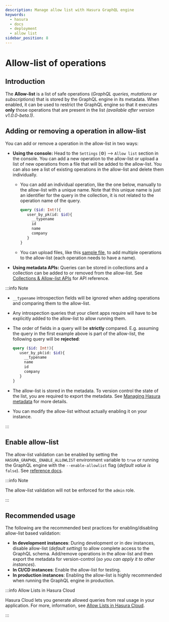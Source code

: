 ```yaml
---
description: Manage allow list with Hasura GraphQL engine
keywords:
  - hasura
  - docs
  - deployment
  - allow list
sidebar_position: 8
---
```


# Allow-list of operations

## Introduction

The **Allow-list** is a list of safe operations (*GraphQL queries,
mutations or subscriptions*) that is stored by the GraphQL engine in its
metadata. When enabled, it can be used to restrict the GraphQL engine so
that it executes **only** those operations that are present in the list
*(available after version v1.0.0-beta.1)*.

## Adding or removing a operation in allow-list

You can add or remove a operation in the allow-list in two ways:

-   **Using the console:** Head to the `Settings` (⚙) --> `Allow list`
    section in the console. You can add a new operation to the
    allow-list or upload a list of new operations from a file that will
    be added to the allow-list. You can also see a list of existing
    operations in the allow-list and delete them individually.
    -   You can add an individual operation, like the one below,
        manually to the allow-list with a unique name. Note that this
        unique name is just an identifier for the query in the
        collection, it is not related to the operation name of the
        query.

        ```graphql
        query ($id: Int!){
           user_by_pk(id: $id){
             __typename
             id
             name
             company
           }
        }
        ```

    -   You can upload files, like this [sample file](https://gist.github.com/dsandip/8b1b4aa87708289d4c9f8fd9621eb025),
        to add multiple operations to the allow-list (each operation
        needs to have a name).
-   **Using metadata APIs:** Queries can be stored in collections and a
    collection can be added to or removed from the allow-list. See
    [Collections & Allow-list APIs](/graphql/core/api-reference/metadata-api/query-collections.mdx) for
    API reference.

:::info Note

-   `__typename` introspection fields will be ignored when adding
    operations and comparing them to the allow-list.

-   Any introspection queries that your client apps require will have to
    be explicitly added to the allow-list to allow running them.

-   The order of fields in a query will be **strictly** compared. E.g.
    assuming the query in the first example above is part of the
    allow-list, the following query will be **rejected**:

    ```graphql
    query ($id: Int!){
       user_by_pk(id: $id){
         __typename
         name
         id
         company
       }
    }
    ```

-   The allow-list is stored in the metadata. To version control the
    state of the list, you are required to export the metadata. See
    [Managing Hasura metadata](/graphql/core/migrations/manage-metadata.mdx) for more
    details.

-   You can modify the allow-list without actually enabling it on your
    instance.

:::

## Enable allow-list

The allow-list validation can be enabled by setting the
`HASURA_GRAPHQL_ENABLE_ALLOWLIST` environment variable to `true` or
running the GraphQL engine with the `--enable-allowlist` flag (*default
value is* `false`). See [reference docs](/graphql/core/deployment/graphql-engine-flags/reference.mdx#command-flags).

:::info Note

The allow-list validation will not be enforced for the `admin` role.

:::

## Recommended usage

The following are the recommended best practices for enabling/disabling
allow-list based validation:

-   **In development instances**: During development or in dev
    instances, disable allow-list (*default setting*) to allow complete
    access to the GraphQL schema. Add/remove operations in the
    allow-list and then export the metadata for version-control (*so you
    can apply it to other instances*).
-   **In CI/CD instances**: Enable the allow-list for testing.
-   **In production instances**: Enabling the allow-list is highly
    recommended when running the GraphQL engine in production.

:::info Allow Lists in Hasura Cloud

Hasura Cloud lets you generate allowed queries from real usage in your
application. For more, information, see
[Allow Lists in Hasura Cloud](/graphql/cloud/security/allow-lists.mdx).

:::